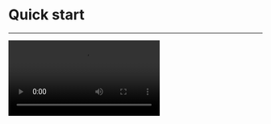 # Quick start

- - -

<Video src="https://resource.zegocloud.com/prebuilt/call_invitation_pro.mp4"/>


## Prerequisites


- Go to [ZEGOCLOUD Admin Console](https://console.zegocloud.com) to create a UIKit project.
- Get the **AppID** and **ServerSecret** of the project.



## Integrate the SDK

### Import the SDK

Choose either of the following to import the Call Kit:

<Tabs>
  <Tab title="Using the NPM">
    <Steps>
      <Step title="Install the plug-in">
      ```js
      npm i @zegocloud/zego-uikit-prebuilt zego-zim-web@2.9.0 --save 
      ```
      </Step>
      <Step title="Import the Call Kit in your project's js or ts file">
        ```js
        import { ZIM } from "zego-zim-web";
        import { ZegoUIKitPrebuilt } from '@zegocloud/zego-uikit-prebuilt';
        ```
      </Step>
    </Steps>
  </Tab>
  <Tab title="Using the HTML Script Tag">
    Import the following script code in the `HTML` page:
    (**A more  recommended way**: Download and save it on your app server, and import it to the corresponding path.)
    ```html
    <script src="https://unpkg.com/zego-zim-web@2.9.0/index.js"></script>
    <script src="https://unpkg.com/@zegocloud/zego-uikit-prebuilt/zego-uikit-prebuilt.js"></script>
    ```
  </Tab>
</Tabs>


### Initialize the Call Kit with call invitation feature

Initialize the Call Kit, and add the call invitation plug-in:
- Generate a [Kit Token](../04-Authentication%20and%20Kit%20Token.mdx)
- Fill in the required parameters in the following code.

```javascript
// Generate a Token by calling a method.
// @param 1: appID
// @param 2: serverSecret
// @param 3: Room ID
// @param 4: User ID
// @param 5: Username
const userID = ""; 
const userName = "userName" + userID;
const appID = 0;
const serverSecret = "";
const TOKEN = ZegoUIKitPrebuilt.generateKitTokenForTest(appID, serverSecret,null, userID, userName);

const zp = ZegoUIKitPrebuilt.create(TOKEN);
zp.addPlugins({ ZIM });
```


### Set a button-trigger event

Set up a button and add a button-click event for making call invitations.

You can customize the position of the button you set for making call invitations accordingly, passing in the ID of the user you want to call.


```html
  <button onclick="invite()">invite</button>
```

```javascript
function invite() {
   const targetUser = {
        userID:'',
        userName:''
    };
   zp.sendCallInvitation({
    callees: [targetUser],
    callType: ZegoUIKitPrebuilt.InvitationTypeVideoCall,
    timeout: 60, // Timeout duration (second). 60s by default, range from [1-600s].
   }).then((res) => {
    console.warn(res);
   })
   .catch((err) => {
   console.warn(err);
   });
}
```

## Run & Test

So far, you have finished all the steps!

Now you can start up and run the project in a browser using a server you're familiar with.

## Resources

<CardGroup cols={2}>
  <Card title="Realtime Coding" href="https://stackblitz.com/edit/zegocloud-prebuilt-call-invitation?file=index.js">
  Click here to code online and check it in action.
</Card>
<Card title="Live Demo" href="https://zegocloud.github.io/zego_uikit_prebuilt_web/call_invitation">
  Click here to try a live demo.
</Card>
</CardGroup>

## Related guides

<CardGroup cols={2}>
    <Card title="Customize the UI for call invitation" href="./02-Customize the UI for call invitation.mdx">
    </Card>
    <Card title="Customize call invitation config"  href="./04-Customize call invitation config.mdx">
    </Card>
    <Card title="Customize ringtones"  href="./03-Customize ringtones.mdx">
    </Card>
    <Card title="Customize event callbacks"  href="./05-Customize event callbacks.mdx">
    </Card>
</CardGroup>

## Reference

<Accordion title="sendCallInvitation" defaultOpen="false">
- **Description**

  Send a call invitation.

- **Function Prototype**

  ```ts
  sendCallInvitation(params: {
      callees: ZegoUser[];
      callType: ZegoInvitationType;
      timeout?: number;
      roomID?: string;      
      data?: string;
      notificationConfig?: ZegoSignalingPluginNotificationConfig;
  }): Promise<{
      errorInvitees: ZegoUser[];
  }>;
  ```

- **Parameter Description**

  | Parameter | Type | Required | Description |
  | :-- | :-- | :-- | :-- | 
  | callees | ZegoUser[] | Yes | List of callee users. A user can invite up to 9 other users at most. |
  | callType | ZegoInvitationType | Yes | Call type. |
  | timeout | number | No | The duration of waiting for the callee response to the invitation, in seconds, with a value range of [1, 600]. The default value is 90. |
  | roomID | string | No | Room ID, generated by you, is a string with a maximum length of 128 bytes. It only supports numbers, English characters, and the following characters: '~', '!', '@', '#', '$', '', '^', '&', '*', '(', ')', '_', '+', '=', '-', ', ';', '’', ',', '.', '&lt;', '&gt;', '/'. |
  | data | string | No | Extension field. |
  | notificationConfig | ZegoSignalingPluginNotificationConfig | No | Offline push configuration. |

</Accordion>

<Accordion title="ZegoUser" defaultOpen="false">
- **Description**

  User information class.

- **Parameter Description**

  | Parameter | Type | Required | Description |
  | :-- | :-- | :-- | :-- |
  | userID | string | Yes | Unique identifier of the user, defined by you, up to 32 bytes long, only supporting numbers, English characters, and '!', '#', '$', '&', '(', ')', '+', '-', ':', ';', '&lt;', '=', '.', '&gt;', '?', '@', '\[', '\]', '^', '_', '\{', '\}', '|', '~'. | 
  | userName | string | No | Name of the user. Up to 256 bytes long. |
  | setUserAvatar | (avatar: string) => void | No | Method to set the user avatar by passing in the image resource address. |
</Accordion>

<Accordion title="ZegoInvitationType" defaultOpen="false">
- **Description**

  Enumeration class of call invitation types.

- **Enumerations**

  | Enum | Value | Description | 
  | :-- | :-- | :-- |
  | VoiceCall | 0 | Voice call. |
  | VideoCall | 1 | Video call. |
</Accordion>

<Accordion title="ZegoSignalingPluginNotificationConfig" defaultOpen="false">
- **Description**

  Offline invitation configuration.

- **Parameter Description**

  | Parameter | Type | Required | Description |
  | :-- | :-- | :-- | :-- | 
  | resourcesID | string | No | An English string that can map multiple vendor advanced push configurations, with a length not exceeding 32 characters, customized by the developer. which must be set to the same value as the Push Resource ID in [ZEGOCLOUD Admin Console](https://console.zegocloud.com). |
  | title | string | No | Push title. |
  | message | string | No | Content of the push. |

</Accordion>